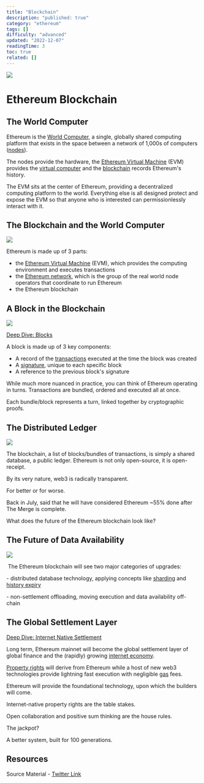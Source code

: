 ```yaml
---
title: "Blockchain"
description: "published: true"
category: "ethereum"
tags: []
difficulty: "advanced"
updated: "2022-12-07"
readingTime: 3
toc: true
related: []
---
```


![](/images/blockchain-1.jpeg)

# Ethereum Blockchain

## The World Computer

Ethereum is the [World Computer](https://inevitableeth.com/home/ethereum/world-computer), a single, globally shared computing platform that exists in the space between a network of 1,000s of computers ([nodes](https://inevitableeth.com/home/ethereum/node)). 

The nodes provide the hardware, the [Ethereum Virtual Machine](https://inevitableeth.com/home/ethereum/evm) (EVM) provides the [virtual computer](https://inevitableeth.com/home/concepts/virtual-machine) and the [blockchain](https://inevitableeth.com/home/ethereum/blockchain) records Ethereum's history.

The EVM sits at the center of Ethereum, providing a decentralized computing platform to the world. Everything else is all designed protect and expose the EVM so that anyone who is interested can permissionlessly interact with it.

## The Blockchain and the World Computer

![](/images/blockchain-2.png)

Ethereum is made up of 3 parts: 

*   the [Ethereum Virtual Machine](/ethereum/evm) (EVM), which provides the computing environment and executes transactions
*   the [Ethereum network](/ethereum/network), which is the group of the real world node operators that coordinate to run Ethereum
*   the Ethereum blockchain

## A Block in the Blockchain

![](/images/blockchain-3.png)

[Deep Dive: Blocks](/ethereum/block)

A block is made up of 3 key components: 

*   A record of the [transactions](/ethereum/transaction) executed at the time the block was created
*   A [signature](/concepts/digital-signatures), unique to each specific block
*   A reference to the previous block's signature

While much more nuanced in practice, you can think of Ethereum operating in turns. Transactions are bundled, ordered and executed all at once.

Each bundle/block represents a turn, linked together by cryptographic proofs.

## The Distributed Ledger

![](/images/blockchain-4.jpeg)

The blockchain, a list of blocks/bundles of transactions, is simply a shared database, a public ledger. Ethereum is not only open-source, it is open-receipt. 

By its very nature, web3 is radically transparent.

For better or for worse.

Back in July, said that he will have considered Ethereum ~55% done after The Merge is complete. 

What does the future of the Ethereum blockchain look like?

## The Future of Data Availability

![](/images/blockchain-5.png)

 The Ethereum blockchain will see two major categories of upgrades:

\- distributed database technology, applying concepts like [sharding](/ethereum/data) and [history expiry](/ethereum/statelessness)

\- non-settlement offloading, moving execution and data availability off-chain

## The Global Settlement Layer

[Deep Dive: Internet Native Settlement](/ethereum/internet-settlement)

Long term, Ethereum mainnet will become the global settlement layer of global finance and the (rapidly) growing [internet economy](/ethereum/internet-economy).

[Property rights](/ethereum/property-rights) will derive from Ethereum while a host of new web3 technologies provide lightning fast execution with negligible [gas](/concepts/gas) fees.

Ethereum will provide the foundational technology, upon which the builders will come. 

Internet-native property rights are the table stakes. 

Open collaboration and positive sum thinking are the house rules. 

The jackpot? 

A better system, built for 100 generations.

## Resources

Source Material - [Twitter Link](https://twitter.com/logarithmicrex/status/1554339043168514050)


